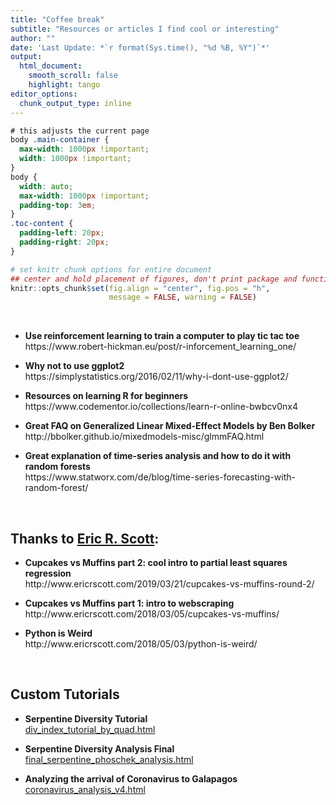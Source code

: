 ```yaml
---
title: "Coffee break"
subtitle: "Resources or articles I find cool or interesting"
author: ""
date: 'Last Update: *`r format(Sys.time(), "%d %B, %Y")`*'
output:
  html_document:
    smooth_scroll: false
    highlight: tango
editor_options: 
  chunk_output_type: inline
---
```


<!-- Great reference for reproducible research: -->
<!-- https://nceas.github.io/sasap-training/materials/reproducible_research_in_r_fairbanks/ -->


```css
# this adjusts the current page
body .main-container {
  max-width: 1000px !important;
  width: 1000px !important;
}
body {
  width: auto;
  max-width: 1000px !important;
  padding-top: 3em;
}
.toc-content {
  padding-left: 20px;
  padding-right: 20px;
}
```

```r
# set knitr chunk options for entire document
## center and hold placement of figures, don't print package and function messages/warnings
knitr::opts_chunk$set(fig.align = "center", fig.pos = "h", 
                      message = FALSE, warning = FALSE)
```
\ 

* **Use reinforcement learning to train a computer to play tic tac toe** <br> https://www.robert-hickman.eu/post/r-inforcement_learning_one/

* **Why not to use ggplot2** <br>
https://simplystatistics.org/2016/02/11/why-i-dont-use-ggplot2/

* **Resources on learning R for beginners** <br>
https://www.codementor.io/collections/learn-r-online-bwbcv0nx4

* **Great FAQ on Generalized Linear Mixed-Effect Models by Ben Bolker** <br>
http://bbolker.github.io/mixedmodels-misc/glmmFAQ.html

* **Great explanation of time-series analysis and how to do it with random forests** <br>
https://www.statworx.com/de/blog/time-series-forecasting-with-random-forest/

<br>

## Thanks to [Eric R. Scott](http://www.ericrscott.com/#about):
* **Cupcakes vs Muffins part 2: cool intro to partial least squares regression** <br>
http://www.ericrscott.com/2019/03/21/cupcakes-vs-muffins-round-2/

* **Cupcakes vs Muffins part 1: intro to webscraping** <br>
http://www.ericrscott.com/2018/03/05/cupcakes-vs-muffins/

* **Python is Weird** <br>
http://www.ericrscott.com/2018/05/03/python-is-weird/

<br>

## Custom Tutorials

* **Serpentine Diversity Tutorial** <br>
[div_index_tutorial_by_quad.html](div_index_tutorial_by_quad.html)

* **Serpentine Diversity Analysis Final** <br>
[final_serpentine_phoschek_analysis.html](final_serpentine_phoschek_analysis.html)

* **Analyzing the arrival of Coronavirus to Galapagos** <br>
[coronavirus_analysis_v4.html](coronavirus_analysis_v4.html)


<br><br><br><br>
<!-- Removes white space at end of document: -->
<div class="tocify-extend-page" data-unique="tocify-extend-page" style="height: 0;"></div>